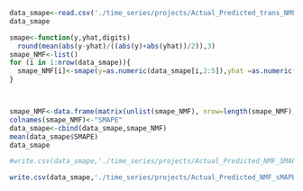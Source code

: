 
```r
data_smape<-read.csv('./time_series/projects/Actual_Predicted_trans_NMF.csv')
data_smape
```
```r
smape<-function(y,yhat,digits)
  round(mean(abs(y-yhat)/((abs(y)+abs(yhat))/2)),3)
smape_NMF<-list()
for (i in 1:nrow(data_smape)){
  smape_NMF[i]<-smape(y=as.numeric(data_smape[i,2:5]),yhat =as.numeric(data_smape[i,6:9]),3)
}



smape_NMF<-data.frame(matrix(unlist(smape_NMF), nrow=length(smape_NMF), byrow=T))
colnames(smape_NMF)<-"SMAPE"
data_smape<-cbind(data_smape,smape_NMF)
mean(data_smape$SMAPE)
data_smape

#write.csv(data_smape,'./time_series/projects/Actual_Predicted_NMF_SMAPE.csv')
```
```r

write.csv(data_smape,'./time_series/projects/Actual_Predicted_NMF_sMAPE.csv')
```

